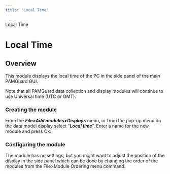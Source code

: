 ```yaml
---
title: "Local Time"
---
```

 Local Time  

Local Time
==========

Overview
--------

  

This module displays the local time of the PC in the side panel of the main PAMGuard GUI.

Note that all PAMGuard data collection and display modules will continue to use Universal time (UTC or GMT).

### Creating the module

From the _**File>Add modules>Displays**_ menu, or from the pop-up menu on the data model display select "_**Local time**_". Enter a name for the new module and press Ok.

  

### Configuring the module

The module has no settings, but you might want to adjust the position of the display in the side panel which can be done by changing the order of the modules from the File>Module Ordering menu command.
